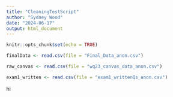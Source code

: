```yaml
---
title: "CleaningTestScript"
author: "Sydney Wood"
date: "2024-06-17"
output: html_document
---
```


```r
knitr::opts_chunk$set(echo = TRUE)
```



```r
finalData <- read.csv(file = "Final_Data_anon.csv")

raw_canvas <- read.csv(file = "wq23_canvas_data_anon.csv")

exam1_written <- read.csv(file = "exam1_writtenQs_anon.csv")
```

hi

